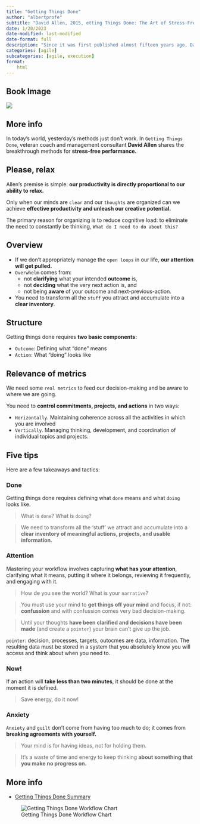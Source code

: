 ```yaml
---
title: "Getting Things Done"
author: "albertprofe"
subtitle: "David Allen, 2015, etting Things Done: The Art of Stress-Free Productivity"
date: 1/20/2023
date-modified: last-modified
date-format: full
description: "Since it was first published almost fifteen years ago, David Allen’s Getting Things Done has become one of the most influential business books of its era, and the ultimate book on personal organization. “GTD” is now shorthand for an entire way of approaching professional and personal tasks, and has spawned an entire culture of websites, organizational tools, seminars, and offshoots."
categories: [agile]
subcategories: [agile, execution]
format:
    html
---
```


## Book Image

![](/books/gettingthingsdone.jpg)

## More info

In today's world, yesterday's methods just don't work. In `Getting Things Done`, veteran coach and management consultant **David Allen** shares the breakthrough methods for **stress-free performance.**

::: {.callout-note}
## Please, relax
Allen's premise is simple: **our productivity is directly proportional to our ability to relax.** 

Only when our minds are ``clear`` and our ``thoughts`` are organized can we achieve **effective productivity and unleash our creative potential.**
:::

The primary reason for organizing is to reduce cognitive load: to eliminate the need to constantly be thinking, `What do I need to do about this?`

## Overview


- If we don’t appropriately manage the ``open loops`` in our life, **our attention will get pulled.**
- ``Overwhelm`` comes from:
    - not **clarifying** what your intended **outcome** is,
    - not **deciding** what the very next action is, and
    - not  being **aware** of your outcome and next-previous-action.
- You need to transform all the ``stuff`` you attract and accumulate into a **clear inventory**.

## Structure

Getting things done requires **two basic components:**

- `Outcome`: Defining what “done” means
- `Action`: What “doing” looks like

::: {.callout-note}
## Relevance of metrics
We need some `real metrics` to feed our decision-making and be aware to where we are going.
:::

You need to **control commitments, projects, and actions** in two ways:

- `Horizontally`. Maintaining coherence across all the activities in which you are involved
- `Vertically`. Managing thinking, development, and coordination of individual topics and projects.

## Five tips

Here are a few takeaways and tactics:

###  Done
Getting things done requires defining what ``done`` means and what ``doing`` looks like.

> What is ``done``? What is ``doing``?

> We need to transform all the ‘stuff’ we attract and accumulate into a **clear inventory of meaningful actions, projects, and usable information.**

### Attention

Mastering your workflow involves capturing **what has your attention**, clarifying what it means, putting it where it belongs, reviewing it frequently, and engaging with it.

> How de you see the world? What is your `narrative`?

> You must use your mind to **get things off your mind** and focus, if not: **confussion** and with confussion comes very bad decision-making.

> Until your thoughts **have been clarified and decisions have been made** (and create a `pointer`) your brain can’t give up the job.

::: {.column-margin}
`pointer`: decision, processes, targets, outocmes are data, information. The resulting data must be stored in a system that you absolutely know you will access and think about when you need to.
:::
 
### Now!

If an action will **take less than two minutes**, it should be done at the moment it is defined.

> Save energy, do it now!

### Anxiety

``Anxiety`` and ``guilt`` don’t come from having too much to do; it comes from **breaking agreements with yourself.**

> Your mind is for having ideas, not for holding them.

> It’s a waste of time and energy to keep thinking **about something that you make no progress on.**

## More info

- [Getting Things Done Summary](https://www.samuelthomasdavies.com/book-summaries/business/getting-things-done/){.external}

![Getting Things Done Workflow Chart](/books/gettingthingsdone-chart.png)
